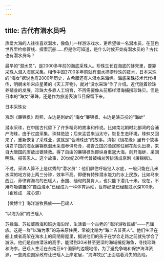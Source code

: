 ```yaml
---
---
---
```

title: 古代有潜水员吗
---




热爱大海的人往往喜欢潜水，像鱼儿一样游泳戏水，更希望做一名潜水员，在蓝色世界里检修管线、探索沉船……但是你可知道，是什么时候开始有潜水员的？古代也有潜水员吗？

最早的“潜水员”，是2000多年前的海底采珠人。珍珠生长在海底的蚌壳里，要靠采珠人潜入海底采集。相传中国2700多年前就有潜水捕捞珍珠的技术，日本采珠的“海女”据说也有2000年历史，古希腊还有人潜水采海绵。海底采珠技术代代相传，明朝末年宋应星著的《天工开物》，就对“没水采珠”作了介绍。近代随着珍珠养殖业的发展，珍珠大多靠人工培育，不再需要像从前那样潜海捕捞珍珠贝。但是日本的“海女”采珠，还是作为旅游表演节目保留下来。

日本采珠女



京剧《廉锦枫》剧照，左边是刺蚌的“海女”廉锦枫，右边是演员扮的“海蚌”



潜水采珠，在中国古代留下了许多精彩的故事和传说。比如南北朝时北部湾的合浦产海珠，由于过度采集，珠蚌绝迹；后来孟尝来当太守，恢复生态环境，珠蚌又回来了，重新恢复了采珠业，这就是“合浦珠还”的故事。清朝《镜花缘》里有个故事讲君子国的海女廉锦枫潜水采海参供母食，被青丘国的渔民网住绑在船头出卖，来自大唐国的唐敖出银赎救。得了自由的廉锦枫当即纵身重返大海，剖开海蚌，采回明珠，报答恩人。这个故事，20世纪20年代曾被梅兰芳排演成京剧《廉锦枫》。

不过，采珠人算不上是优秀的“潜水员”：他们屏住呼吸钻入水底，一般只能在几米水深的地方待上两三分钟，效率不高。即便有特殊潜水能力的水上民族，比如马来西亚、菲律宾海岛的巴瑶人，泰国、缅甸的莫肯人，也只能下潜几十米。现在，不用呼吸装置的“自由潜水”已经成为一种体育运动，世界纪录已经超过水深100米。（崔维成　戚心源）





【微博士】海洋游牧民族——巴瑶人

“以海为家”的巴瑶人



苏禄海、苏拉威西海和班达海沿岸，生活着一个古老的“海洋游牧民族”——巴瑶族。这是一群“以海为家”的马来原住民，常被比喻为“海上吉普赛人”。他们生活在船上或者高架在海水上的简陋房屋里，据说他们的孩子在学会走路之前就先学会了游泳。他们是自由潜泳的高手，能潜到30米甚至更深的海域捕捉海鱼，寻找珍珠和海参。巴瑶人生活在东南亚6个国家的边境地带，为了避免争端和保护海洋资源，一些周边国家政府让巴瑶人上岸定居，“海洋牧民”正面临着消失的危险。